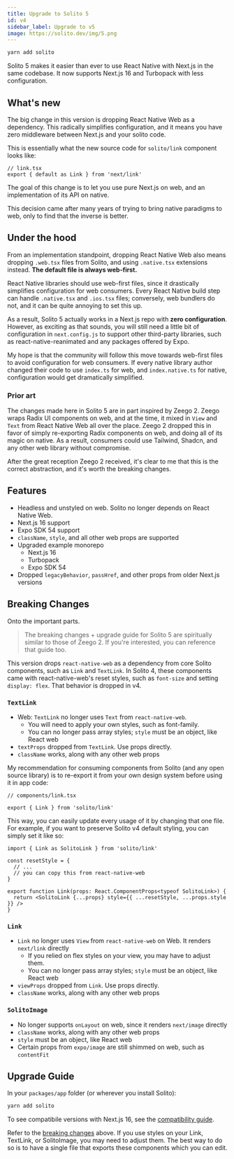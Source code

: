 ```yaml
---
title: Upgrade to Solito 5
id: v4
sidebar_label: Upgrade to v5
image: https://solito.dev/img/5.png
---
```


```sh
yarn add solito
```

Solito 5 makes it easier than ever to use React Native with Next.js in the same codebase. It now supports Next.js 16 and Turbopack with less configuration.

## What's new

The big change in this version is dropping React Native Web as a dependency. This radically simplifies configuration, and it means you have zero middleware between Next.js and your solito code.

This is essentially what the new source code for `solito/link` component looks like:

```tsx
// link.tsx
export { default as Link } from 'next/link'
```

The goal of this change is to let you use pure Next.js on web, and an implementation of its API on native.

This decision came after many years of trying to bring native paradigms to web, only to find that the inverse is better.

## Under the hood

From an implementation standpoint, dropping React Native Web also means dropping `.web.tsx` files from Solito, and using `.native.tsx` extensions instead. **The default file is always web-first.**

React Native libraries should use web-first files, since it drastically simplifies configuration for web consumers. Every React Native build step can handle `.native.tsx` and `.ios.tsx` files; conversely, web bundlers do not, and it can be quite annoying to set this up.

As a result, Solito 5 actually works in a Next.js repo with **zero configuration**. However, as exciting as that sounds, you will still need a little bit of configuration in `next.config.js` to support other third-party libraries, such as react-native-reanimated and any packages offered by Expo.

My hope is that the community will follow this move towards web-first files to avoid configuration for web consumers. If every native library author changed their code to use `index.ts` for web, and `index.native.ts` for native, configuration would get dramatically simplified.

### Prior art

The changes made here in Solito 5 are in part inspired by Zeego 2. Zeego wraps Radix UI components on web, and at the time, it mixed in `View` and `Text` from React Native Web all over the place. Zeego 2 dropped this in favor of simply re-exporting Radix components on web, and doing all of its magic on native. As a result, consumers could use Tailwind, Shadcn, and any other web library without compromise.

After the great reception Zeego 2 received, it's clear to me that this is the correct abstraction, and it's worth the breaking changes.

## Features

- Headless and unstyled on web. Solito no longer depends on React Native Web.
- Next.js 16 support
- Expo SDK 54 support
- `className`, `style`, and all other web props are supported
- Upgraded example monorepo
  - Next.js 16
  - Turbopack
  - Expo SDK 54
- Dropped `legacyBehavior`, `passHref`, and other props from older Next.js versions

## Breaking Changes

Onto the important parts.

> The breaking changes + upgrade guide for Solito 5 are spiritually similar to those of Zeego 2. If you're interested, you can reference that guide too.

This version drops `react-native-web` as a dependency from core Solito components, such as `Link` and `TextLink`. In Solito 4, these components came with react-native-web's reset styles, such as `font-size` and setting `display: flex`. That behavior is dropped in v4.

### `TextLink`

- Web: `TextLink` no longer uses `Text` from `react-native-web`.
  - You will need to apply your own styles, such as font-family.
  - You can no longer pass array styles; `style` must be an object, like React web
- `textProps` dropped from `TextLink`. Use props directly.
- `className` works, along with any other web props

My recommendation for consuming components from Solito (and any open source library) is to re-export it from your own design system before using it in app code:

```tsx
// components/link.tsx

export { Link } from 'solito/link'
```

This way, you can easily update every usage of it by changing that one file. For example, if you want to preserve Solito v4 default styling, you can simply set it like so:

```tsx
import { Link as SolitoLink } from 'solito/link'

const resetStyle = {
  // ...
  // you can copy this from react-native-web
}

export function Link(props: React.ComponentProps<typeof SolitoLink>) {
  return <SolitoLink {...props} style={{ ...resetStyle, ...props.style }} />
}
```

### `Link`

- `Link` no longer uses `View` from `react-native-web` on Web. It renders `next/link` directly
  - If you relied on flex styles on your view, you may have to adjust them.
  - You can no longer pass array styles; `style` must be an object, like React web
- `viewProps` dropped from `Link`. Use props directly.
- `className` works, along with any other web props

### `SolitoImage`

- No longer supports `onLayout` on web, since it renders `next/image` directly
- `className` works, along with any other web props
- `style` must be an object, like React web
- Certain props from `expo/image` are still shimmed on web, such as `contentFit`

## Upgrade Guide

In your `packages/app` folder (or wherever you install Solito):

```sh
yarn add solito
```

To see compatibile versions with Next.js 16, see the [compatibility guide](/compatibility).

Refer to the [breaking changes](#breaking-changes) above. If you use styles on your Link, TextLink, or SolitoImage, you may need to adjust them. The best way to do so is to have a single file that exports these components which you can edit.
